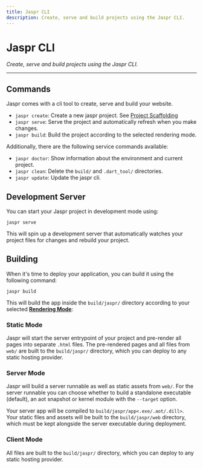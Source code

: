 ```yaml
---
title: Jaspr CLI
description: Create, serve and build projects using the Jaspr CLI.
---
```


# Jaspr CLI
*Create, serve and build projects using the Jaspr CLI.*

---

## Commands

Jaspr comes with a cli tool to create, serve and build your website.

- `jaspr create`: Create a new jaspr project. See [Project Scaffolding](#project-scaffolding)
- `jaspr serve`: Serve the project and automatically refresh when you make changes.
- `jaspr build`: Build the project according to the selected rendering mode.

Additionally, there are the following service commands available:

- `jaspr doctor`: Show information about the environment and current project.
- `jaspr clean`: Delete the `build/` and `.dart_tool/` directories.
- `jaspr update`: Update the jaspr cli.

## Development Server

You can start your Jaspr project in development mode using:

```shell
jaspr serve
```

This will spin up a development server that automatically watches your project files for changes and
rebuild your project.

## Building

When it's time to deploy your application, you can build it using the following command:

```shell
jaspr build
```

This will build the app inside the `build/jaspr/` directory according to your selected [**Rendering Mode**](/get_started/modes):

### Static Mode

Jaspr will start the server entrypoint of your project and pre-render all pages into separate `.html` files.
The pre-rendered pages and all files from `web/` are built to the `build/jaspr/` directory, which you can deploy
to any static hosting provider.

### Server Mode

Jaspr will build a server runnable as well as static assets from `web/`. For the server runnable you can choose whether
to build a standalone executable (default), an aot snapshot or kernel module with the `--target` option.

Your server app will be compiled to `build/jaspr/app<.exe/.aot/.dill>`.
Your static files and assets will be built to the `build/jaspr/web` directory, which must be kept alongside the server
executable during deployment.

### Client Mode

All files are built to the `build/jaspr/` directory, which you can deploy to any static hosting provider.

